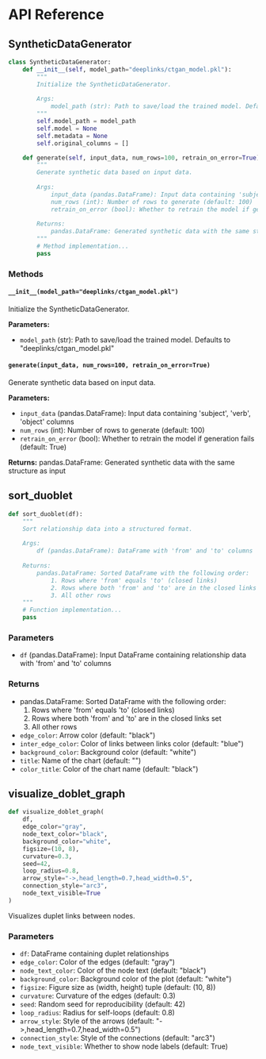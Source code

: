 # API Reference

## SyntheticDataGenerator

```python
class SyntheticDataGenerator:
    def __init__(self, model_path="deeplinks/ctgan_model.pkl"):
        """
        Initialize the SyntheticDataGenerator.
        
        Args:
            model_path (str): Path to save/load the trained model. Defaults to "deeplinks/ctgan_model.pkl"
        """
        self.model_path = model_path
        self.model = None
        self.metadata = None
        self.original_columns = []

    def generate(self, input_data, num_rows=100, retrain_on_error=True):
        """
        Generate synthetic data based on input data.
        
        Args:
            input_data (pandas.DataFrame): Input data containing 'subject', 'verb', 'object' columns
            num_rows (int): Number of rows to generate (default: 100)
            retrain_on_error (bool): Whether to retrain the model if generation fails (default: True)
            
        Returns:
            pandas.DataFrame: Generated synthetic data with the same structure as input
        """
        # Method implementation...
        pass
```

### Methods

#### `__init__(model_path="deeplinks/ctgan_model.pkl")`
Initialize the SyntheticDataGenerator.

**Parameters:**
- `model_path` (str): Path to save/load the trained model. Defaults to "deeplinks/ctgan_model.pkl"

#### `generate(input_data, num_rows=100, retrain_on_error=True)`
Generate synthetic data based on input data.

**Parameters:**
- `input_data` (pandas.DataFrame): Input data containing 'subject', 'verb', 'object' columns
- `num_rows` (int): Number of rows to generate (default: 100)
- `retrain_on_error` (bool): Whether to retrain the model if generation fails (default: True)

**Returns:**
pandas.DataFrame: Generated synthetic data with the same structure as input

## sort_duoblet

```python
def sort_duoblet(df):
    """
    Sort relationship data into a structured format.
    
    Args:
        df (pandas.DataFrame): DataFrame with 'from' and 'to' columns
        
    Returns:
        pandas.DataFrame: Sorted DataFrame with the following order:
            1. Rows where 'from' equals 'to' (closed links)
            2. Rows where both 'from' and 'to' are in the closed links set
            3. All other rows
    """
    # Function implementation...
    pass
```

### Parameters

- `df` (pandas.DataFrame): Input DataFrame containing relationship data with 'from' and 'to' columns

### Returns

- pandas.DataFrame: Sorted DataFrame with the following order:
  1. Rows where 'from' equals 'to' (closed links)
  2. Rows where both 'from' and 'to' are in the closed links set
  3. All other rows
- `edge_color`: Arrow color (default: "black")
- `inter_edge_color`: Color of links between links color (default: "blue")
- `background_color`: Background color (default: "white")
- `title`: Name of the chart (default: "")
- `color_title`: Color of the chart name (default: "black")

## visualize_doblet_graph

```python
def visualize_doblet_graph(
    df,
    edge_color="gray",
    node_text_color="black", 
    background_color="white",
    figsize=(10, 8),
    curvature=0.3,
    seed=42,
    loop_radius=0.8,
    arrow_style="->,head_length=0.7,head_width=0.5",
    connection_style="arc3",
    node_text_visible=True
)
```

Visualizes duplet links between nodes.

### Parameters

- `df`: DataFrame containing duplet relationships
- `edge_color`: Color of the edges (default: "gray")
- `node_text_color`: Color of the node text (default: "black")
- `background_color`: Background color of the plot (default: "white")
- `figsize`: Figure size as (width, height) tuple (default: (10, 8))
- `curvature`: Curvature of the edges (default: 0.3)
- `seed`: Random seed for reproducibility (default: 42)
- `loop_radius`: Radius for self-loops (default: 0.8)
- `arrow_style`: Style of the arrows (default: "->,head_length=0.7,head_width=0.5")
- `connection_style`: Style of the connections (default: "arc3")
- `node_text_visible`: Whether to show node labels (default: True)